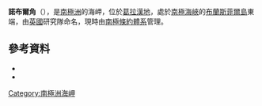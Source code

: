 {{coord|63|9|S|56|32|W|source:GNIS|display=title}}

'''諾布爾角'''（{{lang-en|Knobble Head}}），是[[南極洲|南極洲]]的海岬，位於[[葛拉漢地|葛拉漢地]]，處於[[南極海峽|南極海峽]]的[[布蘭斯菲爾島|布蘭斯菲爾島]]東端，由[[英國|英國]]研究隊命名，現時由[[南極條約體系|南極條約體系]]管理。

==參考資料==
*{{cite gnis | type = antarid | id = 8073| name = Knobble Head | accessdate = 2013-05-10}}
*{{usgs-gazetteer|id=8073}}

{{DEFAULTSORT:Knobble Head}}
[[Category:南極洲海岬|Category:南極洲海岬]]


{{JoinvilleIsland-geo-stub}}